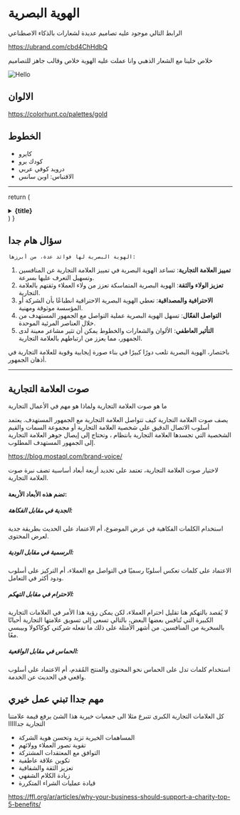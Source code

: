 # الهوية البصرية

الرابط التالي موجود عليه تصاميم عديدة لشعارات بالذكاء الاصطناعي

https://ubrand.com/cbd4ChHdbQ

خلاص خلينا مع الشعار الذهبي وانا عملت عليه الهوية خلاص وقالب جاهز للتصاميم



<Image src="/imgs/Standard template for social media posts.png" alt="Hello" width={500} height={500} />

## الالوان

https://colorhunt.co/palettes/gold

## الخطوط

- كايرو
- كودك برو
- درويد كوفي عربي
- الاقتباس: اوبن سانس

---

  return (
    <details
      closed
      className="last-of-type:mb-0 rounded-lg bg-neutral-50 dark:bg-neutral-800 p-2 mt-4"
    >
      <summary>
        <strong className="text-lg">{title}</strong>
      </summary>
      <div className="nx-p-2">{children}</div>
    </details>
  )
}

## سؤال هام جدا

<FAQBox title="ما فائدة الهوية البصرية؟">

    الهوية البصرية لها فوائد عدة، من أبرزها:

1. **تمييز العلامة التجارية**: تساعد الهوية البصرية في تمييز العلامة التجارية عن المنافسين وتسهيل التعرف عليها بسرعة.
2. **تعزيز الولاء والثقة**: الهوية البصرية المتماسكة تعزز من ولاء العملاء وثقتهم بالعلامة التجارية.
3. **الاحترافية والمصداقية**: تعطي الهوية البصرية الاحترافية انطباعًا بأن الشركة أو المؤسسة موثوقة ومهنية.
4. **التواصل الفعّال**: تسهل الهوية البصرية عملية التواصل مع الجمهور المستهدف من خلال العناصر المرئية الموحدة.
5. **التأثير العاطفي**: الألوان والشعارات والخطوط يمكن أن تثير مشاعر معينة لدى الجمهور، مما يعزز من ارتباطهم بالعلامة التجارية.

باختصار، الهوية البصرية تلعب دورًا كبيرًا في بناء صورة إيجابية وقوية للعلامة التجارية في أذهان الجمهور.


</FAQBox>

---

## صوت العلامة التجارية

ما هو صوت العلامة التجارية ولماذا هو مهم في الأعمال التجارية

يصف صوت العلامة التجارية كيف تتواصل العلامة التجارية مع الجمهور المستهدف. يعتمد أسلوب الاتصال الدقيق على شخصية العلامة التجارية أو مجموعة السمات والقيم الشخصية التي تجسدها العلامة التجارية بانتظام ، وتحتاج إلى إيصال جوهر العلامة التجارية إلى الجمهور المستهدف المطلوب.

https://blog.mostaql.com/brand-voice/

لاختيار صوت العلامة التجارية، تعتمد على تحديد أربعة أبعاد أساسية تصف نبرة صوت العلامة التجارية.
 
#### تضم هذه الأبعاد الأربعة:


##### الجدية في مقابل الفكاهة:
 
 استخدام الكلمات الفكاهية في عرض الموضوع، أم الاعتماد على الحديث بطريقة جدية لعرض المحتوى.

##### الرسمية في مقابل الودية:

 الاعتماد على كلمات تعكس أسلوبًا رسميًا في التواصل مع العملاء، أم التركيز على أسلوب ودود أكثر في التعامل.

##### الاحترام في مقابل التهكم:

 لا يُقصد بالتهكم هنا تقليل احترام العملاء، لكن يمكن رؤية هذا الأمر في العلامات التجارية الكبيرة التي تُنافس بعضها البعض، بالتالي تسعى إلى تسويق علامتها التجارية أحيانًا بالسخرية من المنافسين. من أشهر الأمثلة على ذلك ما تفعله شركتي كوكاكولا وبيبسي معًا.

##### الحماس في مقابل الواقعية:

 استخدام كلمات تدل على الحماس نحو المحتوى والمنتج المُقدم، أم الاعتماد على أسلوب واقعي في الحديث عن الخدمة.

## مهم جداا تبني عمل خيري 

كل العلامات التجارية الكبرى تتبرع مثلا الى جمعيات خيرية هذا الشئ يرفع قيمة علامتنا التجارية جدااااا

- المساهمات الخيرية تزيد وتحسن هوية الشركة
- تقوية تصور العملاء وولائهم
- التوافق مع المعتقدات المشتركة
- تكوين علاقة عاطفية
- تعزيز الثقة والشفافية
- زيادة الكلام الشفهي
- قيادة عمليات الشراء المتكررة

https://ffl.org/ar/articles/why-your-business-should-support-a-charity-top-5-benefits/
